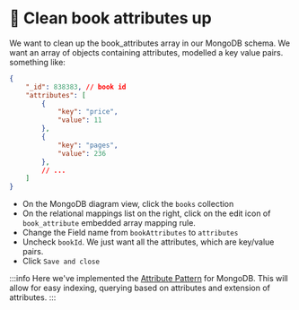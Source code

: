 
# 👐 Clean book attributes up  


We want to clean up the book_attributes array in our MongoDB schema. We want an array of objects containing attributes, modelled a key value pairs. something like:

```json
{
    "_id": 838383, // book id
    "attributes": [
        {
            "key": "price",
            "value": 11
        },
        {
            "key": "pages",
            "value": 236
        },
        // ...
    ] 
}
```

- On the MongoDB diagram view, click the `books` collection
- On the relational mappings list on the right, click on the edit icon of `book_attribute` embedded array mapping rule.
- Change the Field name from `bookAttributes` to `attributes`
- Uncheck `bookId`. We just want all the attributes, which are key/value pairs.
- Click `Save and close`

:::info
Here we've implemented the [Attribute Pattern](https://www.mongodb.com/developer/products/mongodb/attribute-pattern/) for MongoDB. This will allow for easy indexing, querying based on attributes and extension of attributes. 
:::

<Screenshot url="https://www.mongodb.com/products/tools/relational-migrator" src="img/150-image-001.png" alt="Screenshot of the connect modal" />

